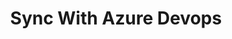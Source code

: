 ---
title: 'Sync With Azure Devops'
description: 'Guide for platform leads on integrating Amplication with Azure DevOps for streamlined infrastructure management.'
icon: 'code-commit'
---